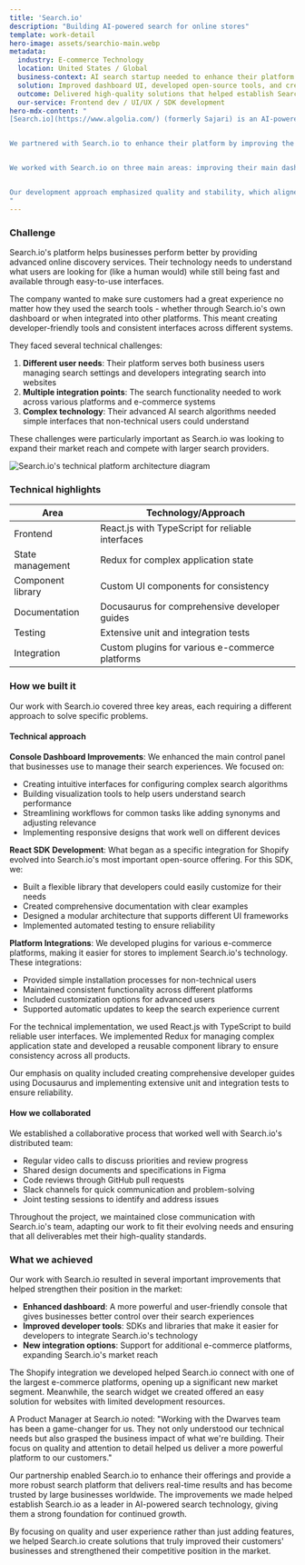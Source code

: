 ```yaml
---
title: 'Search.io'
description: "Building AI-powered search for online stores"
template: work-detail
hero-image: assets/searchio-main.webp
metadata:
  industry: E-commerce Technology
  location: United States / Global
  business-context: AI search startup needed to enhance their platform and developer tools
  solution: Improved dashboard UI, developed open-source tools, and created better integration plugins
  outcome: Delivered high-quality solutions that helped establish Search.io as a leader in AI-powered search
  our-service: Frontend dev / UI/UX / SDK development
hero-mdx-content: "
[Search.io](https://www.algolia.com/) (formerly Sajari) is an AI-powered search platform that helps online stores increase their sales through better product discovery. Founded in 2017, they create technology that makes it easier for shoppers to find exactly what they're looking for.


We partnered with Search.io to enhance their platform by improving the user interface of their main dashboard, developing open-source tools for developers, and creating better integration plugins for e-commerce platforms like Shopify.


We worked with Search.io on three main areas: improving their main dashboard, enhancing their open-source tools, and developing better interfaces for their plugins. The project focused on creating reliable, stable solutions that Search.io's clients could depend on, rather than rushing to build features quickly.


Our development approach emphasized quality and stability, which aligned perfectly with Search.io's commitment to providing dependable technology that their customers could trust.
"
---
```


### Challenge 

Search.io's platform helps businesses perform better by providing advanced online discovery services. Their technology needs to understand what users are looking for (like a human would) while still being fast and available through easy-to-use interfaces.

The company wanted to make sure customers had a great experience no matter how they used the search tools - whether through Search.io's own dashboard or when integrated into other platforms. This meant creating developer-friendly tools and consistent interfaces across different systems.

They faced several technical challenges:

1. **Different user needs**: Their platform serves both business users managing search settings and developers integrating search into websites
2. **Multiple integration points**: The search functionality needed to work across various platforms and e-commerce systems
3. **Complex technology**: Their advanced AI search algorithms needed simple interfaces that non-technical users could understand

These challenges were particularly important as Search.io was looking to expand their market reach and compete with larger search providers.

![Search.io's technical platform architecture diagram](assets/searchio-context.webp)

### Technical highlights

| Area                | Technology/Approach                                |
|---------------------|--------------------------------------------------- |
| Frontend            | React.js with TypeScript for reliable interfaces   |
| State management    | Redux for complex application state                |
| Component library   | Custom UI components for consistency               |
| Documentation       | Docusaurus for comprehensive developer guides      |
| Testing             | Extensive unit and integration tests               |
| Integration         | Custom plugins for various e-commerce platforms    |

### How we built it

Our work with Search.io covered three key areas, each requiring a different approach to solve specific problems.

#### Technical approach

**Console Dashboard Improvements**: We enhanced the main control panel that businesses use to manage their search experiences. We focused on:

- Creating intuitive interfaces for configuring complex search algorithms
- Building visualization tools to help users understand search performance
- Streamlining workflows for common tasks like adding synonyms and adjusting relevance
- Implementing responsive designs that work well on different devices

**React SDK Development**: What began as a specific integration for Shopify evolved into Search.io's most important open-source offering. For this SDK, we:

- Built a flexible library that developers could easily customize for their needs
- Created comprehensive documentation with clear examples
- Designed a modular architecture that supports different UI frameworks
- Implemented automated testing to ensure reliability

**Platform Integrations**: We developed plugins for various e-commerce platforms, making it easier for stores to implement Search.io's technology. These integrations:

- Provided simple installation processes for non-technical users
- Maintained consistent functionality across different platforms
- Included customization options for advanced users
- Supported automatic updates to keep the search experience current

For the technical implementation, we used React.js with TypeScript to build reliable user interfaces. We implemented Redux for managing complex application state and developed a reusable component library to ensure consistency across all products.

Our emphasis on quality included creating comprehensive developer guides using Docusaurus and implementing extensive unit and integration tests to ensure reliability.

#### How we collaborated

We established a collaborative process that worked well with Search.io's distributed team:

- Regular video calls to discuss priorities and review progress
- Shared design documents and specifications in Figma
- Code reviews through GitHub pull requests
- Slack channels for quick communication and problem-solving
- Joint testing sessions to identify and address issues

Throughout the project, we maintained close communication with Search.io's team, adapting our work to fit their evolving needs and ensuring that all deliverables met their high-quality standards.

### What we achieved

Our work with Search.io resulted in several important improvements that helped strengthen their position in the market:

- **Enhanced dashboard**: A more powerful and user-friendly console that gives businesses better control over their search experiences
- **Improved developer tools**: SDKs and libraries that make it easier for developers to integrate Search.io's technology
- **New integration options**: Support for additional e-commerce platforms, expanding Search.io's market reach

The Shopify integration we developed helped Search.io connect with one of the largest e-commerce platforms, opening up a significant new market segment. Meanwhile, the search widget we created offered an easy solution for websites with limited development resources.

A Product Manager at Search.io noted: "Working with the Dwarves team has been a game-changer for us. They not only understood our technical needs but also grasped the business impact of what we're building. Their focus on quality and attention to detail helped us deliver a more powerful platform to our customers."

Our partnership enabled Search.io to enhance their offerings and provide a more robust search platform that delivers real-time results and has become trusted by large businesses worldwide. The improvements we made helped establish Search.io as a leader in AI-powered search technology, giving them a strong foundation for continued growth.

By focusing on quality and user experience rather than just adding features, we helped Search.io create solutions that truly improved their customers' businesses and strengthened their competitive position in the market.
